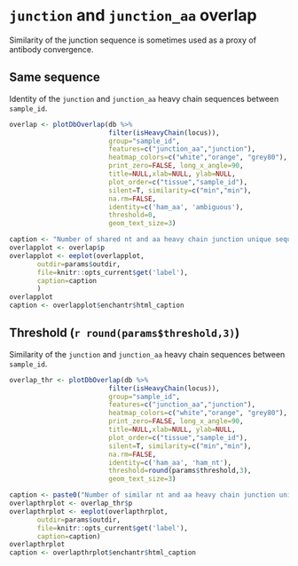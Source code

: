 # `junction` and `junction_aa` overlap

Similarity of the junction sequence is sometimes used as a proxy of antibody convergence.

## Same sequence

Identity of the `junction` and `junction_aa` heavy chain sequences between `sample_id`.

```r
overlap <- plotDbOverlap(db %>% 
                         filter(isHeavyChain(locus)), 
                         group="sample_id", 
                         features=c("junction_aa","junction"), 
                         heatmap_colors=c("white","orange", "grey80"), 
                         print_zero=FALSE, long_x_angle=90,
                         title=NULL,xlab=NULL, ylab=NULL,
                         plot_order=c("tissue","sample_id"), 
                         silent=T, similarity=c("min","min"),
                         na.rm=FALSE, 
                         identity=c('ham_aa', 'ambiguous'), 
                         threshold=0,
                         geom_text_size=3) 
```

```r
caption <- "Number of shared nt and aa heavy chain junction unique sequences. The percent represents the number of shared sequences over the number of sequences in the smaller set."
overlapplot <- overlap$p
overlapplot <- eeplot(overlapplot, 
       outdir=params$outdir, 
       file=knitr::opts_current$get('label'),
       caption=caption
       )
overlapplot
caption <- overlapplot$enchantr$html_caption
```

## Threshold (`r round(params$threshold,3)`)

Similarity of the `junction` and `junction_aa` heavy chain sequences between `sample_id`.

```r
overlap_thr <- plotDbOverlap(db %>% 
                         filter(isHeavyChain(locus)), 
                         group="sample_id", 
                         features=c("junction_aa","junction"), 
                         heatmap_colors=c("white","orange", "grey80"), 
                         print_zero=FALSE, long_x_angle=90,
                         title=NULL,xlab=NULL, ylab=NULL,
                         plot_order=c("tissue","sample_id"), 
                         silent=T, similarity=c("min","min"),
                         na.rm=FALSE, 
                         identity=c('ham_aa', 'ham_nt'), 
                         threshold=round(params$threshold,3),
                         geom_text_size=3) 
```

```r
caption <- paste0("Number of similar nt and aa heavy chain junction unique sequences. Two sequences are similar if their hamming distance is <=",round(params$threshold,3), ". The percent represents the number of similar sequences over the number of sequences in the smaller set.")
overlapthrplot <- overlap_thr$p
overlapthrplot <- eeplot(overlapthrplot, 
       outdir=params$outdir, 
       file=knitr::opts_current$get('label'),
       caption=caption)
overlapthrplot
caption <- overlapthrplot$enchantr$html_caption
```
